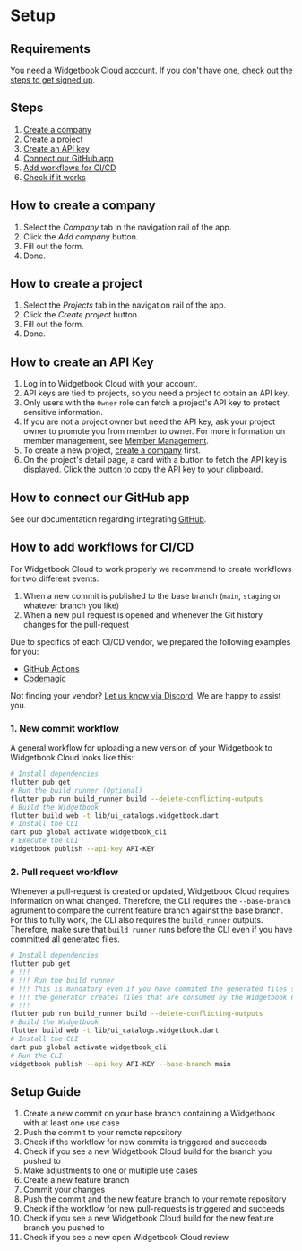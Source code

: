 # Setup

## Requirements

You need a Widgetbook Cloud account. 
If you don't have one, [check out the steps to get signed up](/widgetbook-cloud/signup).

## Steps

1. [Create a company](#how-to-create-a-company)
2. [Create a project](#how-to-create-a-project)
3. [Create an API key](#how-to-create-an-api-key)
4. [Connect our GitHub app](#how-to-connect-our-github-app)
5. [Add workflows for CI/CD](#how-to-add-workflows-for-cicd)
6. [Check if it works](#check-if-it-works)

## How to create a company

1. Select the _Company_ tab in the navigation rail of the app. 
2. Click the _Add company_ button.
3. Fill out the form. 
4. Done.

## How to create a project

1. Select the _Projects_ tab in the navigation rail of the app. 
2. Click the _Create project_ button.
3. Fill out the form. 
4. Done.

## How to create an API Key

1. Log in to Widgetbook Cloud with your account.
2. API keys are tied to projects, so you need a project to obtain an API key.
3. Only users with the `Owner` role can fetch a project's API key to protect sensitive information.
4. If you are not a project owner but need the API key, ask your project owner to promote you from member to owner. For more information on member management, see [Member Management](/widgetbook-cloud/projects#member-management).
5. To create a new project, [create a company](#how-to-create-a-company) first.
6. On the project's detail page, a card with a button to fetch the API key is displayed. Click the button to copy the API key to your clipboard.

## How to connect our GitHub app

See our documentation regarding integrating [GitHub](/widgetbook-cloud/integrating-github).

## How to add workflows for CI/CD

For Widgetbook Cloud to work properly we recommend to create workflows for two different events:
1. When a new commit is published to the base branch (`main`, `staging` or whatever branch you like)
2. When a new pull request is opened and whenever the Git history changes for the pull-request

Due to specifics of each CI/CD vendor, we prepared the following examples for you:
- [GitHub Actions](https://github.com/widgetbook/groceries-demo/tree/staging/.github/workflows)
- [Codemagic](https://github.com/widgetbook/groceries-demo/blob/staging/codemagic.yaml)

Not finding your vendor? [Let us know via Discord](https://discord.gg/zT4AMStAJA). We are happy to assist you. 

### 1. New commit workflow

A general workflow for uploading a new version of your Widgetbook to Widgetbook Cloud looks like this:

```bash
# Install dependencies
flutter pub get
# Run the build runner (Optional)
flutter pub run build_runner build --delete-conflicting-outputs
# Build the Widgetbook
flutter build web -t lib/ui_catalogs.widgetbook.dart
# Install the CLI
dart pub global activate widgetbook_cli
# Execute the CLI
widgetbook publish --api-key API-KEY
```

### 2. Pull request workflow

Whenever a pull-request is created or updated, Widgetbook Cloud requires information on what changed. 
Therefore, the CLI requires the `--base-branch` agrument to compare the current feature branch against the base branch. 
For this to fully work, the CLI also requires the `build_runner` outputs. 
Therefore, make sure that `build_runner` runs before the CLI even if you have committed all generated files. 

```bash
# Install dependencies
flutter pub get
# !!! 
# !!! Run the build runner
# !!! This is mandatory even if you have commited the generated files since 
# !!! the generator creates files that are consumed by the Widgetbook CLI
# !!!
flutter pub run build_runner build --delete-conflicting-outputs
# Build the Widgetbook
flutter build web -t lib/ui_catalogs.widgetbook.dart
# Install the CLI
dart pub global activate widgetbook_cli
# Run the CLI
widgetbook publish --api-key API-KEY --base-branch main
```

## Setup Guide

1. Create a new commit on your base branch containing a Widgetbook with at least one use case
2. Push the commit to your remote repository
3. Check if the workflow for new commits is triggered and succeeds
4. Check if you see a new Widgetbook Cloud build for the branch you pushed to
5. Make adjustments to one or multiple use cases
6. Create a new feature branch
7. Commit your changes
8. Push the commit and the new feature branch to your remote repository
9. Check if the workflow for new pull-requests is triggered and succeeds
10. Check if you see a new Widgetbook Cloud build for the new feature branch you pushed to
11. Check if you see a new open Widgetbook Cloud review